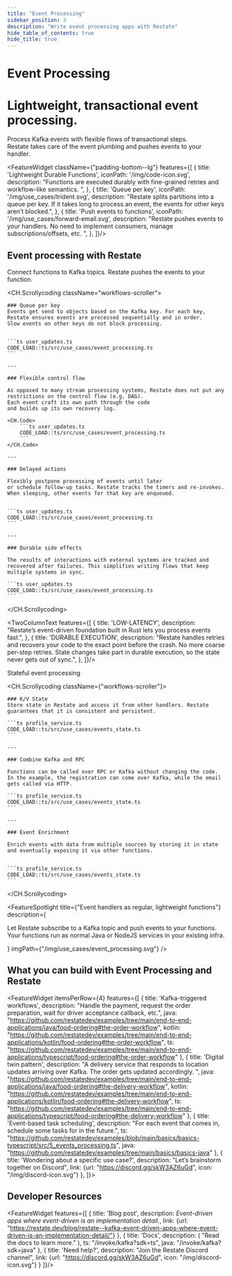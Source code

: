 ```yaml
---
title: "Event Processing"
sidebar_position: 3
description: "Write event processing apps with Restate"
hide_table_of_contents: true
hide_title: true
---
```



<h1 className={"padding-top--lg text--center"}>Event Processing</h1>
<h1 className={"use-case-subtitle text--center"}>Lightweight, transactional event processing.</h1>
<p className={"use-case-description padding-bottom--lg text--center"}>Process Kafka events with flexible flows of transactional steps.<br/>
    Restate takes care of the event plumbing and pushes events to your handler.</p>


<FeatureWidget className={"padding-bottom--lg"} features={[
    {
        title: 'Lightweight Durable Functions',
        iconPath: '/img/code-icon.svg',
        description: "Functions are executed durably with fine-grained retries and workflow-like semantics. ",
    },
    {
        title: 'Queue per key',
        iconPath: '/img/use_cases/trident.svg',
        description: "Restate splits partitions into a queue per key. If it takes long to process an event, the events for other keys aren’t blocked.",
    },
    {
        title: 'Push events to functions',
        iconPath: '/img/use_cases/forward-email.svg',
        description: "Restate pushes events to your handlers. No need to implement consumers, manage subscriptions/offsets, etc. ",
    },
]}/>

<p className={"padding-bottom--lg"}></p>

## Event processing with Restate

Connect functions to Kafka topics.
Restate pushes the events to your function.

<CH.Scrollycoding className="workflows-scroller">

    ### Queue per key
    Events get send to objects based on the Kafka key. For each key, Restate ensures events are processed sequentially and in order.
    Slow events on other keys do not block processing.


    ```ts user_updates.ts
    CODE_LOAD::ts/src/use_cases/event_processing.ts
    ```

    ---

    ### Flexible control flow

    As opposed to many stream processing systems, Restate does not put any restrictions on the control flow (e.g. DAG).
    Each event craft its own path through the code
    and builds up its own recovery log.

    <CH.Code>
        ```ts user_updates.ts
        CODE_LOAD::ts/src/use_cases/event_processing.ts
        ```
    </CH.Code>

    ---

    ### Delayed actions

    Flexibly postpone processing of events until later
    or schedule follow-up tasks. Restate tracks the timers and re-invokes.
    When sleeping, other events for that key are enqueued.


    ```ts user_updates.ts
    CODE_LOAD::ts/src/use_cases/event_processing.ts
    ```

    ---

    ### Durable side effects

    The results of interactions with external systems are tracked and recovered after failures. This simplifies writing flows that keep multiple systems in sync.

    ```ts user_updates.ts
    CODE_LOAD::ts/src/use_cases/event_processing.ts
    ```

</CH.Scrollycoding>



<TwoColumnText features={[
    {
        title: 'LOW-LATENCY',
        description: "Restate’s event-driven foundation built in Rust lets you process events fast.",
    },
    {
        title: 'DURABLE EXECUTION',
        description: "Restate handles retries and recovers your code to the exact point before the crash. No more coarse per-step retries. State changes take part in durable execution, so the state never gets out of sync.",
    },
]}/>

Stateful event processing

<CH.Scrollycoding className={"workflows-scroller"}>

    ### K/V State
    Store state in Restate and access it from other handlers. Restate guarantees that it is consistent and persistent.

    ```ts profile_service.ts
    CODE_LOAD::ts/src/use_cases/events_state.ts
    ```

    ---

    ### Combine Kafka and RPC

    Functions can be called over RPC or Kafka without changing the code.
    In the example, the registration can come over Kafka, while the email gets called via HTTP.

    ```ts profile_service.ts
    CODE_LOAD::ts/src/use_cases/events_state.ts
    ```

    ---

    ### Event Enrichment

    Enrich events with data from multiple sources by storing it in state and eventually exposing it via other functions.


    ```ts profile_service.ts
    CODE_LOAD::ts/src/use_cases/events_state.ts
    ```

</CH.Scrollycoding>


<FeatureSpotlight
    title={"Event handlers as regular, lightweight functions"}
    description={<p>Let Restate subscribe to a Kafka topic and push events to your functions. <br/>
        Your functions run as normal Java or NodeJS services in your existing infra.
    </p>}
    imgPath={"/img/use_cases/event_processing.svg"}
/>

## What you can build with Event Processing and Restate

<FeatureWidget itemsPerRow={4} features={[
    {
        title: 'Kafka-triggered workflows',
        description: "Handle the payment, request the order preparation, wait for driver acceptance callback, etc.",
        java: "https://github.com/restatedev/examples/tree/main/end-to-end-applications/java/food-ordering#the-order-workflow",
        kotlin: "https://github.com/restatedev/examples/tree/main/end-to-end-applications/kotlin/food-ordering#the-order-workflow",
        ts: "https://github.com/restatedev/examples/tree/main/end-to-end-applications/typescript/food-ordering#the-order-workflow"
    },
    {
        title: 'Digital twin pattern',
        description: "A delivery service that responds to location updates arriving over Kafka. The order gets updated accordingly. ",
        java: "https://github.com/restatedev/examples/tree/main/end-to-end-applications/java/food-ordering#the-delivery-workflow",
        kotlin: "https://github.com/restatedev/examples/tree/main/end-to-end-applications/kotlin/food-ordering#the-delivery-workflow",
        ts: "https://github.com/restatedev/examples/tree/main/end-to-end-applications/typescript/food-ordering#the-delivery-workflow"
    },
    {
        title: 'Event-based task scheduling',
        description: "For each event that comes in, schedule some tasks for in the future.",
        ts: "https://github.com/restatedev/examples/blob/main/basics/basics-typescript/src/5_events_processing.ts",
        java: "https://github.com/restatedev/examples/tree/main/basics/basics-java"
    },
    {
        title: 'Wondering about a specific use case?',
        description: "Let’s brainstorm together on Discord",
        link: {url: "https://discord.gg/skW3AZ6uGd", icon: "/img/discord-icon.svg"}
    },
]}>
</FeatureWidget>

## Developer Resources

<FeatureWidget features={[
    {
        title: 'Blog post',
        description: <i>Event-driven apps where event-driven is an implementation detail.</i>,
        link: {url: "https://restate.dev/blog/restate--kafka-event-driven-apps-where-event-driven-is-an-implementation-detail/"}
    },
    {
        title: 'Docs',
        description: (
            "Read the docs to learn more."
        ),
        ts: "/invoke/kafka?sdk=ts",
        java: "/invoke/kafka?sdk=java"
    },
    {
        title: 'Need help?',
        description: "Join the Restate Discord channel",
        link: {url: "https://discord.gg/skW3AZ6uGd", icon: "/img/discord-icon.svg"}
    }
]}/>